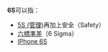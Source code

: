 {{DisambigNav|6|S}}
'''6S'''可以指：
* [[5S_(管理)|5S (管理)]]再加上安全（Safety）
* [[六標準差|六標準差]]（6 Sigma）
* [[IPhone_6S|IPhone 6S]]

{{Disambig}}